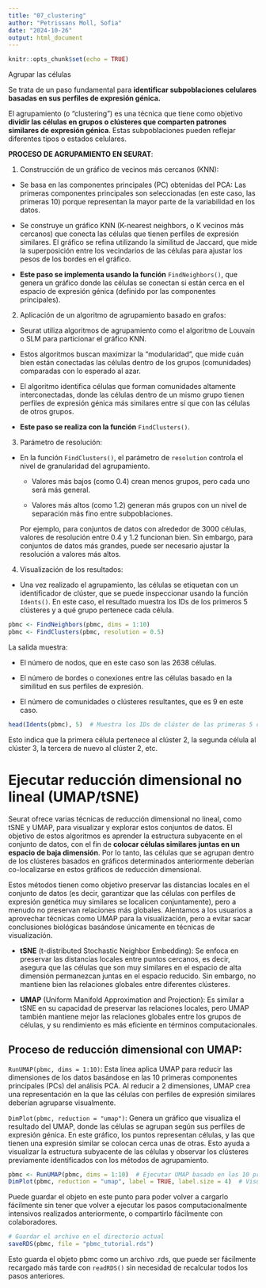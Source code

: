 ---
title: "07_clustering"
author: "Petrissans Moll, Sofia"
date: "2024-10-26"
output: html_document
---

```{r setup, include=FALSE}
knitr::opts_chunk$set(echo = TRUE)
```

########################################################################################################

Agrupar las células

########################################################################################################


Se trata de un paso fundamental para **identificar subpoblaciones celulares basadas en sus perfiles de expresión génica.**

El agrupamiento (o "clustering") es una técnica que tiene como objetivo **dividir las células en grupos o clústeres que comparten patrones similares de expresión génica**. Estas subpoblaciones pueden reflejar diferentes tipos o estados celulares.

**PROCESO DE AGRUPAMIENTO EN SEURAT**:

1.  Construcción de un gráfico de vecinos más cercanos (KNN):

  -  Se basa en las componentes principales (PC) obtenidas del PCA: Las primeras componentes principales son seleccionadas (en este caso, las primeras 10) porque representan la mayor parte de la variabilidad en los datos.
  
  -  Se construye un gráfico KNN (K-nearest neighbors, o K vecinos más cercanos) que conecta las células que tienen perfiles de expresión similares.
El gráfico se refina utilizando la similitud de Jaccard, que mide la superposición entre los vecindarios de las células para ajustar los pesos de los bordes en el gráfico.

  -  **Este paso se implementa usando la función** `FindNeighbors()`, que genera un gráfico donde las células se conectan si están cerca en el espacio de expresión génica (definido por las componentes principales).
  
2.  Aplicación de un algoritmo de agrupamiento basado en grafos:

  -  Seurat utiliza algoritmos de agrupamiento como el algoritmo de Louvain o SLM para particionar el gráfico KNN.
  
  -  Estos algoritmos buscan maximizar la "modularidad", que mide cuán bien están conectadas las células dentro de los grupos (comunidades) comparadas con lo esperado al azar.
  
  -  El algoritmo identifica células que forman comunidades altamente interconectadas, donde las células dentro de un mismo grupo tienen perfiles de expresión génica más similares entre sí que con las células de otros grupos.

  -  **Este paso se realiza con la función** `FindClusters()`.

3.  Parámetro de resolución:

  -  En la función `FindClusters()`, el parámetro de `resolution` controla el nivel de granularidad del agrupamiento.

      -  Valores más bajos (como 0.4) crean menos grupos, pero cada uno será más general.

      -  Valores más altos (como 1.2) generan más grupos con un nivel de separación más fino entre subpoblaciones.

      Por ejemplo, para conjuntos de datos con alrededor de 3000 células, valores de resolución entre 0.4 y 1.2 funcionan bien. 
      Sin embargo, para conjuntos de datos más grandes, puede ser necesario ajustar la resolución a valores más altos.

4.  Visualización de los resultados:

  -  Una vez realizado el agrupamiento, las células se etiquetan con un identificador de clúster, que se puede inspeccionar usando la función `Idents()`. En este caso, el resultado muestra los IDs de los primeros 5 clústeres y a qué grupo pertenece cada célula.
  

```{r}
pbmc <- FindNeighbors(pbmc, dims = 1:10)
pbmc <- FindClusters(pbmc, resolution = 0.5)
```

La salida muestra:

  -  El número de nodos, que en este caso son las 2638 células.
  
  -  El número de bordes o conexiones entre las células basado en la similitud en sus perfiles de expresión.

  -  El número de comunidades o clústeres resultantes, que es 9 en este caso.
  

```{r}
head(Idents(pbmc), 5)  # Muestra los IDs de clúster de las primeras 5 células
```

Esto indica que la primera célula pertenece al clúster 2, la segunda célula al clúster 3, la tercera de nuevo al clúster 2, etc.


# Ejecutar reducción dimensional no lineal (UMAP/tSNE)

Seurat ofrece varias técnicas de reducción dimensional no lineal, como tSNE y UMAP, para visualizar y explorar estos conjuntos de datos. El objetivo de estos algoritmos es aprender la estructura subyacente en el conjunto de datos, con el fin de **colocar células similares juntas en un espacio de baja dimensión**. Por lo tanto, las células que se agrupan dentro de los clústeres basados en gráficos determinados anteriormente deberían co-localizarse en estos gráficos de reducción dimensional.

Estos métodos tienen como objetivo preservar las distancias locales en el conjunto de datos (es decir, garantizar que las células con perfiles de expresión genética muy similares se localicen conjuntamente), pero a menudo no preservan relaciones más globales. Alentamos a los usuarios a aprovechar técnicas como UMAP para la visualización, pero a evitar sacar conclusiones biológicas basándose únicamente en técnicas de visualización.

  -  **tSNE** (t-distributed Stochastic Neighbor Embedding): Se enfoca en preservar las distancias locales entre puntos cercanos, es decir, asegura que las células que son muy similares en el espacio de alta dimensión permanezcan juntas en el espacio reducido. Sin embargo, no mantiene bien las relaciones globales entre diferentes clústeres.

  -  **UMAP** (Uniform Manifold Approximation and Projection): Es similar a tSNE en su capacidad de preservar las relaciones locales, pero UMAP también mantiene mejor las relaciones globales entre los grupos de células, y su rendimiento es más eficiente en términos computacionales.

## Proceso de reducción dimensional con UMAP:

`RunUMAP(pbmc, dims = 1:10)`: Esta línea aplica UMAP para reducir las dimensiones de los datos basándose en las 10 primeras componentes principales (PCs) del análisis PCA. Al reducir a 2 dimensiones, UMAP crea una representación en la que las células con perfiles de expresión similares deberían agruparse visualmente.

`DimPlot(pbmc, reduction = "umap")`: Genera un gráfico que visualiza el resultado del UMAP, donde las células se agrupan según sus perfiles de expresión génica. En este gráfico, los puntos representan células, y las que tienen una expresión similar se colocan cerca unas de otras. Esto ayuda a visualizar la estructura subyacente de las células y observar los clústeres previamente identificados con los métodos de agrupamiento.

```{r}
pbmc <- RunUMAP(pbmc, dims = 1:10)  # Ejecutar UMAP basado en las 10 primeras componentes principales
DimPlot(pbmc, reduction = "umap", label = TRUE, label.size = 4)  # Visualizar los resultados con un gráfico UMAP
```


Puede guardar el objeto en este punto para poder volver a cargarlo fácilmente sin tener que volver a ejecutar los pasos computacionalmente intensivos realizados anteriormente, o compartirlo fácilmente con colaboradores.

```{r}
# Guardar el archivo en el directorio actual
saveRDS(pbmc, file = "pbmc_tutorial.rds")
```

Esto guarda el objeto pbmc como un archivo .rds, que puede ser fácilmente recargado más tarde con `readRDS()` sin necesidad de recalcular todos los pasos anteriores.

